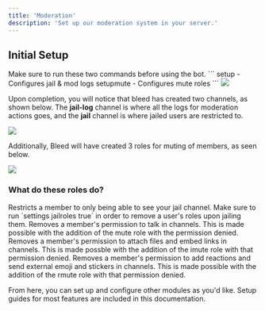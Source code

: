 ```yaml
---
title: 'Moderation'
description: 'Set up our moderation system in your server.'
---
```


## Initial Setup
<Steps>
  <Step title="Running setup commands">
    Make sure to run these two commands before using the bot.
   ```
   setup - Configures jail & mod logs
   setupmute - Configures mute roles
   ```
  </Step>
</Steps>
<Frame type="glass" caption="Running setup commands">
  <img src="https://i.postimg.cc/pXsrR71P/image.png"/>
</Frame>

Upon completion, you will notice that bleed has created two channels, as shown below. The **jail-log** channel is where all the logs for moderation actions goes, and the **jail** channel is where jailed users are restricted to.
<Frame type="glass" caption="Newly created jail and jail-log channels">
  <img src="https://i.postimg.cc/VkwgPJTx/image.png"/>
</Frame>

Additionally, Bleed will have created 3 roles for muting of members, as seen below.
<Frame type="glass" caption="Newly created mute roles">
  <img src="https://i.postimg.cc/Rhrf18xk/image.png"/>
</Frame>

### What do these roles do?
<AccordionGroup>
  <Accordion title="Jail">
    Restricts a member to only being able to see your jail channel. Make sure to run `settings jailroles true` in order to remove a user's roles upon jailing them.
  </Accordion>

  <Accordion title="Muted">
  Removes a member's permission to talk in channels. This is made possible with the addition of the mute role with the permission denied.
  </Accordion>

  <Accordion title="Image Muted">
    Removes a member's permission to attach files and embed links in channels. This is made possble with the addition of the imute role with that permission denied.
  </Accordion>

  <Accordion title="Reaction Muted">
    Removes a member's permission to add reactions and send external emoji and stickers in channels. This is made possible with the addition of the rmute role with that permission denied.
  </Accordion>
</AccordionGroup>

From here, you can set up and configure other modules as you'd like. Setup guides for most features are included in this documentation.
